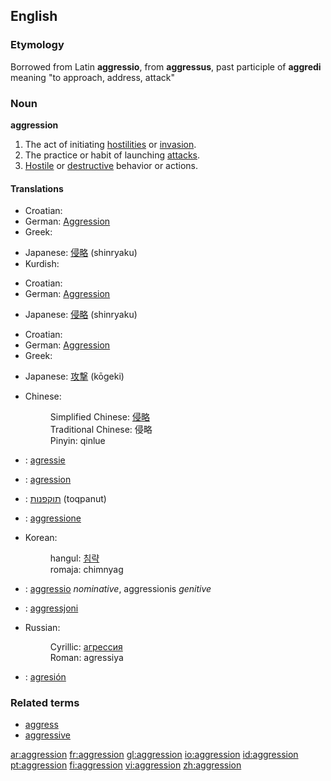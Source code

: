 {{see|Aggression}}

==English==

===Etymology===
Borrowed from Latin '''aggressio''', from '''aggressus''', past participle of '''aggredi''' meaning "to approach, address, attack"

===Noun===
'''aggression'''

# The act of initiating [[hostility|hostilities]] or [[invasion]].
# The practice or habit of launching [[attack]]s.
# [[Hostile]] or [[destructive]] behavior or actions.

====Translations====
{{trans-top|The act of initiating hostilities or invasion}}
*Croatian: {{t|hr|agresija|f}}
*German: [[Aggression]] {{f}}
*Greek: {{t|el|επιθετικότητα|f|tr=epithetikótita}}
{{trans-mid}}
*Japanese: [[侵略]] (shinryaku)
*Kurdish: {{KUchar|[[ده‌س درێژی]]}}
{{trans-bottom}}

{{trans-top|The practice or habit of launching attacks}}
*Croatian: {{t|hr|agresija|f}}
*German: [[Aggression]] {{f}}
{{trans-mid}}
*Japanese: [[侵略]] (shinryaku)
{{trans-bottom}}

{{trans-top|Hostile or destructive behavior or actions}}
*Croatian: {{t|hr|agresija|f}}
*German: [[Aggression]] {{f}}
*Greek: {{t|el|επιθετικότητα|f|tr=epithetikótita}}
{{trans-mid}}
*Japanese: [[攻撃]] (kōgeki)
{{trans-bottom}}

{{checktrans-top}}
*Chinese:
*:Simplified Chinese: [[侵略]]
*:Traditional Chinese: 侵略
*:Pinyin: qinlue
*{{ttbc|Dutch}}: [[agressie]]
*{{ttbc|French}}: [[agression]]
*{{ttbc|Hebrew}}: [[תוקפנות]] (toqpanut)
*{{ttbc|Italian}}: [[aggressione]]
{{trans-mid}}
*Korean:
*:hangul: [[침략]]
*:romaja: chimnyag
*{{ttbc|Latin}}: [[aggressio]] ''nominative'', aggressionis ''genitive''
*{{ttbc|Maltese}}: [[aggressjoni]]
*Russian:
*:Cyrillic: [[агрессия]]
*:Roman: agressiya
*{{ttbc|Spanish}}: [[agresión]]
{{trans-bottom}}

===Related terms===
*[[aggress]]
*[[aggressive]]

[[ar:aggression]]
[[fr:aggression]]
[[gl:aggression]]
[[io:aggression]]
[[id:aggression]]
[[pt:aggression]]
[[fi:aggression]]
[[vi:aggression]]
[[zh:aggression]]